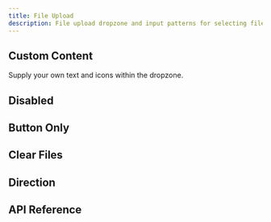 ```yaml
---
title: File Upload
description: File upload dropzone and input patterns for selecting files.
---
```














<Framework id="react">
	<Preview framework="react" files={{ 'app.tsx': DefaultReactRaw }} client:visible>
		<DefaultReact client:visible />
	</Preview>
</Framework>
<Framework id="svelte">
	<Preview framework="svelte" files={{ 'app.svelte': DefaultSvelteRaw }} client:visible>
		<DefaultSvelte client:visible />
	</Preview>
</Framework>

## Custom Content

Supply your own text and icons within the dropzone.

<Framework id="react">
	<Preview framework="react" files={{ 'app.tsx': CustomContentReactRaw }} client:visible>
		<CustomContentReact client:visible />
	</Preview>
</Framework>
<Framework id="svelte">
	<Preview framework="svelte" files={{ 'app.svelte': CustomContentSvelteRaw }} client:visible>
		<CustomContentSvelte client:visible />
	</Preview>
</Framework>

## Disabled

<Framework id="react">
	<Preview framework="react" files={{ 'app.tsx': DisabledReactRaw }} client:visible>
		<DisabledReact client:visible />
	</Preview>
</Framework>
<Framework id="svelte">
	<Preview framework="svelte" files={{ 'app.svelte': DisabledSvelteRaw }} client:visible>
		<DisabledSvelte client:visible />
	</Preview>
</Framework>

## Button Only

<Framework id="react">
	<Preview framework="react" files={{ 'app.tsx': ButtonReactRaw }} client:visible>
		<ButtonReact client:visible />
	</Preview>
</Framework>
<Framework id="svelte">
	<Preview framework="svelte" files={{ 'app.svelte': ButtonSvelteRaw }} client:visible>
		<ButtonSvelte client:visible />
	</Preview>
</Framework>

## Clear Files

<Framework id="react">
	<Preview framework="react" files={{ 'app.tsx': ClearFilesReactRaw }} client:visible>
		<ClearFilesReact client:visible />
	</Preview>
</Framework>
<Framework id="svelte">
	<Preview framework="svelte" files={{ 'app.svelte': ClearFilesSvelteRaw }} client:visible>
		<ClearFilesSvelte client:visible />
	</Preview>
</Framework>

## Direction

<Framework id="react">
	<Preview framework="react" files={{ 'app.tsx': DirReactRaw }} client:visible>
		<DirReact client:visible />
	</Preview>
</Framework>
<Framework id="svelte">
	<Preview framework="svelte" files={{ 'app.svelte': DirSvelteRaw }} client:visible>
		<DirSvelte client:visible />
	</Preview>
</Framework>

## API Reference

<ApiTable />
